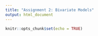 ```yaml
---
title: "Assignment 2: Bivariate Models"
output: html_document
---
```


```r
knitr::opts_chunk$set(echo = TRUE)
```

